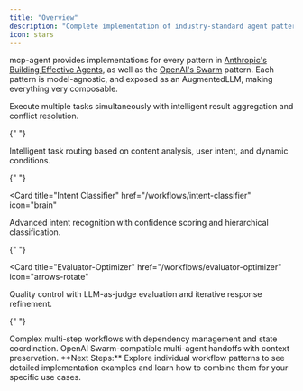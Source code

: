 ```yaml
---
title: "Overview"
description: "Complete implementation of industry-standard agent patterns - model-agnostic, composable, and production-ready."
icon: stars
---
```



mcp-agent provides implementations for every pattern in [Anthropic's Building Effective Agents](https://www.anthropic.com/engineering/building-effective-agents), as well as the [OpenAI's Swarm](https://github.com/openai/swarm) pattern. Each pattern is model-agnostic, and exposed as an AugmentedLLM, making everything very composable.

<CardGroup cols={2}>
  <Card
    title="Parallel Workflow"
    href="/workflows/parallel"
    icon="arrows-split-up-and-left"
  >
    Execute multiple tasks simultaneously with intelligent result aggregation
    and conflict resolution.
  </Card>

{" "}

<Card title="Router Pattern" href="/workflows/router" icon="route">
  Intelligent task routing based on content analysis, user intent, and dynamic
  conditions.
</Card>

{" "}

<Card
  title="Intent Classifier"
  href="/workflows/intent-classifier"
  icon="brain"
>
  Advanced intent recognition with confidence scoring and hierarchical
  classification.
</Card>

{" "}

<Card
  title="Evaluator-Optimizer"
  href="/workflows/evaluator-optimizer"
  icon="arrows-rotate"
>
  Quality control with LLM-as-judge evaluation and iterative response
  refinement.
</Card>

{" "}

<Card title="Orchestrator" href="/workflows/orchestrator" icon="users">
  Complex multi-step workflows with dependency management and state
  coordination.
</Card>

  <Card title="Swarm Pattern" href="/workflows/swarm" icon="hexagon">
    OpenAI Swarm-compatible multi-agent handoffs with context preservation.
  </Card>
</CardGroup>

<Card>
  **Next Steps:** Explore individual workflow patterns to see detailed
  implementation examples and learn how to combine them for your specific use
  cases.
</Card>
